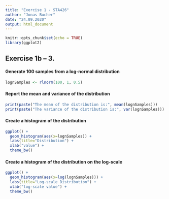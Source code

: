 ---
title: "Exercise 1 - STA426"
author: "Jonas Bucher"
date: "24.09.2020"
output: html_document
---

```{r setup, include=FALSE}
knitr::opts_chunk$set(echo = TRUE)
library(ggplot2)
```

## Exercise 1b -- 3.
#### Generate 100 samples from a log-normal distribution
```{r samples}
lognSamples <- rlnorm(100, 1, 0.5)
```


#### Report the mean and variance of the distribution
```{r print mean var}
print(paste("The mean of the distribution is:", mean(lognSamples)))
print(paste("The variance of the distribution is:", var(lognSamples)))
```

#### Create a histogram of the distribution
```{r hist normal, message=FALSE}
ggplot() +
  geom_histogram(aes(x=lognSamples)) +
  labs(title="Distribution") +
  xlab("value") +
  theme_bw()
```

#### Create a histogram of the distribution on the log-scale
```{r hist log, message=FALSE}
ggplot() +
  geom_histogram(aes(x=log(lognSamples))) +
  labs(title="Log-scale Distribution") +
  xlab("log-scale value") +
  theme_bw()
```


